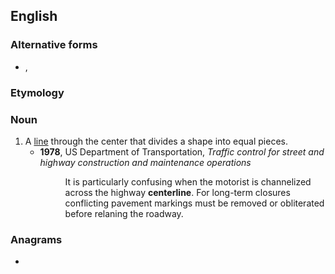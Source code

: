 ==English==

===Alternative forms===
* {{l|en|centreline}}, {{l|en|centre line}}

===Etymology===
{{compound|en|center|line}}

===Noun===
{{en-noun}}

# A [[line]] through the center that divides a shape into equal pieces.
#* '''1978''', US Department of Transportation, ''Traffic control for street and highway construction and maintenance operations''
#*: It is particularly confusing when the motorist is channelized across the highway '''centerline'''. For long-term closures conflicting pavement markings must be removed or obliterated before relaning the roadway.

===Anagrams===
* {{anagrams|en|a=ceeeilnnrt|centreline}}